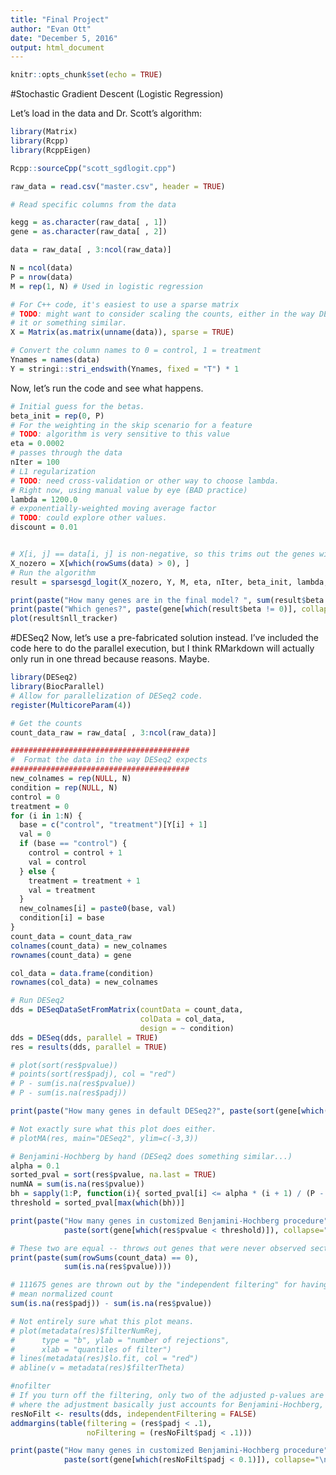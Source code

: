 ```yaml
---
title: "Final Project"
author: "Evan Ott"
date: "December 5, 2016"
output: html_document
---
```


```r
knitr::opts_chunk$set(echo = TRUE)
```
#Stochastic Gradient Descent (Logistic Regression)

Let's load in the data and Dr. Scott's algorithm:
```r
library(Matrix)
library(Rcpp)
library(RcppEigen)

Rcpp::sourceCpp("scott_sgdlogit.cpp")

raw_data = read.csv("master.csv", header = TRUE)

# Read specific columns from the data

kegg = as.character(raw_data[ , 1])
gene = as.character(raw_data[ , 2])

data = raw_data[ , 3:ncol(raw_data)]

N = ncol(data)
P = nrow(data)
M = rep(1, N) # Used in logistic regression

# For C++ code, it's easiest to use a sparse matrix
# TODO: might want to consider scaling the counts, either in the way DESeq2 does
# it or something similar.
X = Matrix(as.matrix(unname(data)), sparse = TRUE)

# Convert the column names to 0 = control, 1 = treatment
Ynames = names(data)
Y = stringi::stri_endswith(Ynames, fixed = "T") * 1
```

Now, let's run the code and see what happens.

```r
# Initial guess for the betas.
beta_init = rep(0, P)
# For the weighting in the skip scenario for a feature
# TODO: algorithm is very sensitive to this value
eta = 0.0002
# passes through the data
nIter = 100
# L1 regularization
# TODO: need cross-validation or other way to choose lambda.
# Right now, using manual value by eye (BAD practice)
lambda = 1200.0
# exponentially-weighted moving average factor
# TODO: could explore other values.
discount = 0.01


# X[i, j] == data[i, j] is non-negative, so this trims out the genes with no counts
X_nozero = X[which(rowSums(data) > 0), ]
# Run the algorithm
result = sparsesgd_logit(X_nozero, Y, M, eta, nIter, beta_init, lambda, discount)
```

```r
print(paste("How many genes are in the final model? ", sum(result$beta != 0)))
print(paste("Which genes?", paste(gene[which(result$beta != 0)], collapse = "\n")))
plot(result$nll_tracker)
```

#DESeq2
Now, let's use a pre-fabricated solution instead. I've included the code here to do the parallel execution, but I think RMarkdown will actually only run in one thread because reasons. Maybe.
```r
library(DESeq2)
library(BiocParallel)
# Allow for parallelization of DESeq2 code.
register(MulticoreParam(4))

# Get the counts
count_data_raw = raw_data[ , 3:ncol(raw_data)]

########################################
#  Format the data in the way DESeq2 expects
########################################
new_colnames = rep(NULL, N)
condition = rep(NULL, N)
control = 0
treatment = 0
for (i in 1:N) {
  base = c("control", "treatment")[Y[i] + 1]
  val = 0
  if (base == "control") {
    control = control + 1
    val = control
  } else {
    treatment = treatment + 1
    val = treatment
  }
  new_colnames[i] = paste0(base, val)
  condition[i] = base
}
count_data = count_data_raw
colnames(count_data) = new_colnames
rownames(count_data) = gene

col_data = data.frame(condition)
rownames(col_data) = new_colnames

# Run DESeq2
dds = DESeqDataSetFromMatrix(countData = count_data,
                             colData = col_data,
                             design = ~ condition)
dds = DESeq(dds, parallel = TRUE)
res = results(dds, parallel = TRUE)

# plot(sort(res$pvalue))
# points(sort(res$padj), col = "red")
# P - sum(is.na(res$pvalue))
# P - sum(is.na(res$padj))

```


```r
print(paste("How many genes in default DESeq2?", paste(sort(gene[which(res$padj < 0.1)]), collapse = "\n"))) # 50 genes here
```

```r
# Not exactly sure what this plot does either.
# plotMA(res, main="DESeq2", ylim=c(-3,3))

# Benjamini-Hochberg by hand (DESeq2 does something similar...)
alpha = 0.1
sorted_pval = sort(res$pvalue, na.last = TRUE)
numNA = sum(is.na(res$pvalue))
bh = sapply(1:P, function(i){ sorted_pval[i] <= alpha * (i + 1) / (P - numNA)})
threshold = sorted_pval[max(which(bh))]
```

```r
print(paste("How many genes in customized Benjamini-Hochberg procedure",
            paste(sort(gene[which(res$pvalue < threshold)]), collapse="\n"))) # 4 genes here
```

```r
# These two are equal -- throws out genes that were never observed section 1.5.3 of DESeq2 paper
print(paste(sum(rowSums(count_data) == 0),
            sum(is.na(res$pvalue))))

# 111675 genes are thrown out by the "independent filtering" for having a low
# mean normalized count
sum(is.na(res$padj)) - sum(is.na(res$pvalue))

# Not entirely sure what this plot means.
# plot(metadata(res)$filterNumRej,
#      type = "b", ylab = "number of rejections",
#      xlab = "quantiles of filter")
# lines(metadata(res)$lo.fit, col = "red")
# abline(v = metadata(res)$filterTheta)

#nofilter
# If you turn off the filtering, only two of the adjusted p-values are less than 0.1
# where the adjustment basically just accounts for Benjamini-Hochberg, I think
resNoFilt <- results(dds, independentFiltering = FALSE)
addmargins(table(filtering = (res$padj < .1),
                 noFiltering = (resNoFilt$padj < .1)))
```

```r
print(paste("How many genes in customized Benjamini-Hochberg procedure",
            paste(sort(gene[which(resNoFilt$padj < 0.1)]), collapse="\n"))) # 2 genes here
```
